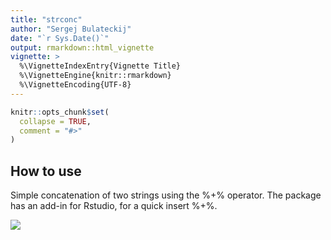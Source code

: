 ```yaml
---
title: "strconc"
author: "Sergej Bulateckij"
date: "`r Sys.Date()`"
output: rmarkdown::html_vignette
vignette: >
  %\VignetteIndexEntry{Vignette Title}
  %\VignetteEngine{knitr::rmarkdown}
  %\VignetteEncoding{UTF-8}
---
```


```r
knitr::opts_chunk$set(
  collapse = TRUE,
  comment = "#>"
)
```

## How to use

Simple concatenation of two strings using the %+% operator. The package has an add-in for Rstudio, for a quick insert %+%.

![](../man/figures/using.gif)

